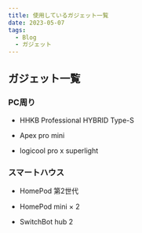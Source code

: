 ```yaml
---
title: 使用しているガジェット一覧
date: 2023-05-07
tags:
  - Blog
  - ガジェット
---
```


## ガジェット一覧

### PC周り

- HHKB Professional HYBRID Type-S

- Apex pro mini

- logicool pro x superlight


### スマートハウス

- HomePod 第2世代

- HomePod mini × 2

- SwitchBot hub 2


